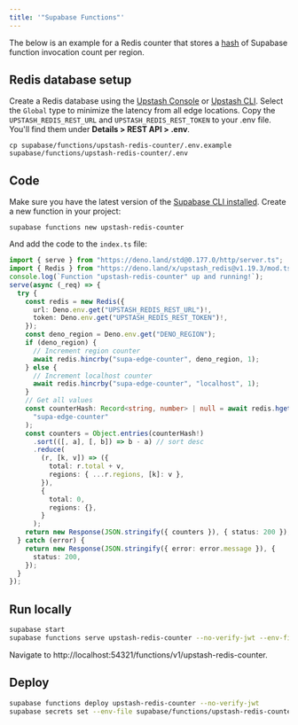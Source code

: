 ```yaml
---
title: '"Supabase Functions"'
---
```

The below is an example for a Redis counter that stores a
[hash](https://redis.io/commands/hincrby/) of Supabase function invocation count
per region.
## Redis database setup
Create a Redis database using the
[Upstash Console](https://console.upstash.com/) or
[Upstash CLI](https://github.com/upstash/cli).
Select the `Global` type to minimize the latency from all edge locations. Copy
the `UPSTASH_REDIS_REST_URL` and `UPSTASH_REDIS_REST_TOKEN` to your .env file.
You'll find them under **Details > REST API > .env**.
```shell
cp supabase/functions/upstash-redis-counter/.env.example supabase/functions/upstash-redis-counter/.env
```
## Code
Make sure you have the latest version of the
[Supabase CLI installed](https://supabase.com/docs/guides/cli#installation).
Create a new function in your project:
```shell
supabase functions new upstash-redis-counter
```
And add the code to the `index.ts` file:
```ts index.ts
import { serve } from "https://deno.land/std@0.177.0/http/server.ts";
import { Redis } from "https://deno.land/x/upstash_redis@v1.19.3/mod.ts";
console.log(`Function "upstash-redis-counter" up and running!`);
serve(async (_req) => {
  try {
    const redis = new Redis({
      url: Deno.env.get("UPSTASH_REDIS_REST_URL")!,
      token: Deno.env.get("UPSTASH_REDIS_REST_TOKEN")!,
    });
    const deno_region = Deno.env.get("DENO_REGION");
    if (deno_region) {
      // Increment region counter
      await redis.hincrby("supa-edge-counter", deno_region, 1);
    } else {
      // Increment localhost counter
      await redis.hincrby("supa-edge-counter", "localhost", 1);
    }
    // Get all values
    const counterHash: Record<string, number> | null = await redis.hgetall(
      "supa-edge-counter"
    );
    const counters = Object.entries(counterHash!)
      .sort(([, a], [, b]) => b - a) // sort desc
      .reduce(
        (r, [k, v]) => ({
          total: r.total + v,
          regions: { ...r.regions, [k]: v },
        }),
        {
          total: 0,
          regions: {},
        }
      );
    return new Response(JSON.stringify({ counters }), { status: 200 });
  } catch (error) {
    return new Response(JSON.stringify({ error: error.message }), {
      status: 200,
    });
  }
});
```
## Run locally
```bash
supabase start
supabase functions serve upstash-redis-counter --no-verify-jwt --env-file supabase/functions/upstash-redis-counter/.env
```
Navigate to http://localhost:54321/functions/v1/upstash-redis-counter.
## Deploy
```bash
supabase functions deploy upstash-redis-counter --no-verify-jwt
supabase secrets set --env-file supabase/functions/upstash-redis-counter/.env
```